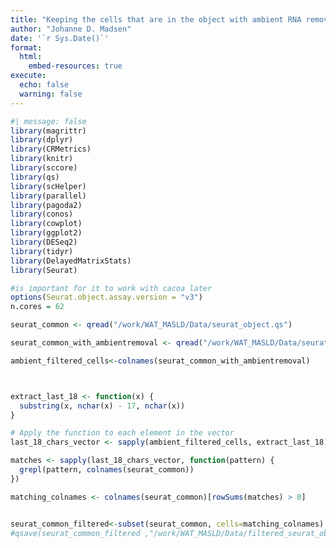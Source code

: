 ```yaml
---
title: "Keeping the cells that are in the object with ambient RNA removal"
author: "Johanne D. Madsen"
date: '`r Sys.Date()`'
format:
  html:
    embed-resources: true
execute: 
  echo: false
  warning: false
---
```


```r
#| message: false
library(magrittr)
library(dplyr)
library(CRMetrics)
library(knitr)
library(sccore)
library(qs)
library(scHelper)
library(parallel)
library(pagoda2)
library(conos)
library(cowplot)
library(ggplot2)
library(DESeq2)
library(tidyr)
library(DelayedMatrixStats)
library(Seurat)

#is important for it to work with cacoa later
options(Seurat.object.assay.version = "v3")
n.cores = 62
```

```r
seurat_common <- qread("/work/WAT_MASLD/Data/seurat_object.qs")
```

```r
seurat_common_with_ambientremoval <- qread("/work/WAT_MASLD/Data/seurat_object_annotated_ambientRNAremoval.qs")

ambient_filtered_cells<-colnames(seurat_common_with_ambientremoval)



extract_last_18 <- function(x) {
  substring(x, nchar(x) - 17, nchar(x))
}

# Apply the function to each element in the vector
last_18_chars_vector <- sapply(ambient_filtered_cells, extract_last_18)

matches <- sapply(last_18_chars_vector, function(pattern) {
  grepl(pattern, colnames(seurat_common))
})

matching_colnames <- colnames(seurat_common)[rowSums(matches) > 0]


seurat_common_filtered<-subset(seurat_common, cells=matching_colnames)
#qsave(seurat_common_filtered ,"/work/WAT_MASLD/Data/filtered_seurat_object.qs")
```
